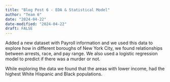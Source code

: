 ```yaml
---
title: "Blog Post 6 - EDA & Statistical Model"
author: "Team 6"
date: "2024-04-22"
date-modified: "2024-04-22"
draft: FALSE
---
```


Added a new dataset with Payroll information and we used this data to explore how in different boroughs of New York City, we found relationships between arrests, race, and pay range. We also used a logistic regression model to predict if there was a murder or not. 

While exploring the data we found that the areas with lower income, had the highest White Hispanic and Black populations.
